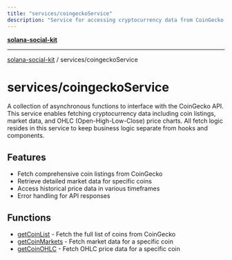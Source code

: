 ```yaml
---
title: "services/coingeckoService"
description: "Service for accessing cryptocurrency data from CoinGecko API"
---
```


[**solana-social-kit**](../../README.mdx)

***

[solana-social-kit](../../README.mdx) / services/coingeckoService

# services/coingeckoService

A collection of asynchronous functions to interface with the CoinGecko API. This service enables fetching cryptocurrency data including coin listings, market data, and OHLC (Open-High-Low-Close) price charts. All fetch logic resides in this service to keep business logic separate from hooks and components.

## Features

- Fetch comprehensive coin listings from CoinGecko
- Retrieve detailed market data for specific coins
- Access historical price data in various timeframes
- Error handling for API responses

## Functions

- [getCoinList](functions/getCoinList.mdx) - Fetch the full list of coins from CoinGecko
- [getCoinMarkets](functions/getCoinMarkets.mdx) - Fetch market data for a specific coin
- [getCoinOHLC](functions/getCoinOHLC.mdx) - Fetch OHLC price data for a specific coin 